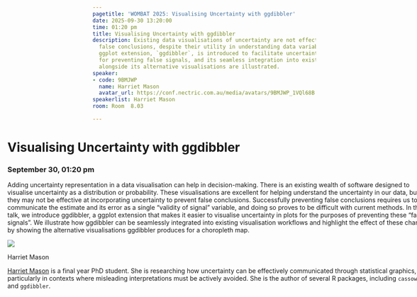 ```yaml
---
pagetitle: 'WOMBAT 2025: Visualising Uncertainty with ggdibbler'
date: 2025-09-30 13:20:00
time: 01:20 pm
title: Visualising Uncertainty with ggdibbler
description: Existing data visualisations of uncertainty are not effective at preventing
  false conclusions, despite their utility in understanding data variability. A new
  ggplot extension, `ggdibbler`, is introduced to facilitate uncertainty visualisation
  for preventing false signals, and its seamless integration into existing workflows
  alongside its alternative visualisations are illustrated.
speaker:
- code: 9BMJWP
  name: Harriet Mason
  avatar_url: https://conf.nectric.com.au/media/avatars/9BMJWP_1VQl68B.jpg
speakerlist: Harriet Mason
room: Room  8.03

---
```


:::::: {.grid style="width: 100vw;  transform: translateX(-20%);"}
::: {#sponsors_banner .g-col-12 .title}
# Visualising Uncertainty with ggdibbler

### September 30, 01:20 pm
:::

::: {.g-col-12 .full_text_block style="min-width: 640px; max-width:1080px; margin: 0 auto"}

Adding uncertainty representation in a data visualisation can help in decision-making. There is an existing wealth of software designed to visualise uncertainty as a distribution or probability. These visualisations are excellent for helping understand the uncertainty in our data, but they may not be effective at incorporating uncertainty to prevent false conclusions. Successfully preventing false conclusions requires us to communicate the estimate and its error as a single “validity of signal” variable, and doing so proves to be difficult with current methods. In this talk, we introduce ggdibbler, a ggplot extension that makes it easier to visualise uncertainty in plots for the purposes of preventing these “false signals”. We illustrate how ggdibbler can be seamlessly integrated into existing visualisation workflows and highlight the effect of these changes by showing the alternative visualisations ggdibbler produces for a choropleth map.






::: speaker

:::{.speaker-header}
![](https://conf.nectric.com.au/media/avatars/9BMJWP_1VQl68B.jpg) 
:::

:::{.speaker-name}
Harriet Mason
:::

:::{.speaker-bio}
[Harriet Mason](https://harrietmason.netlify.app/) is a final year PhD student. She is researching how uncertainty can be effectively communicated through statistical graphics, particularly in contexts where misleading interpretations must be actively avoided. She is the author of several R packages, including `cassowaryr` and `ggdibbler`.
:::

:::



:::

<div>

</div>
::::::

```{=html}
<style>
#title-block-header {
display: none !important;
}
</style>
```
